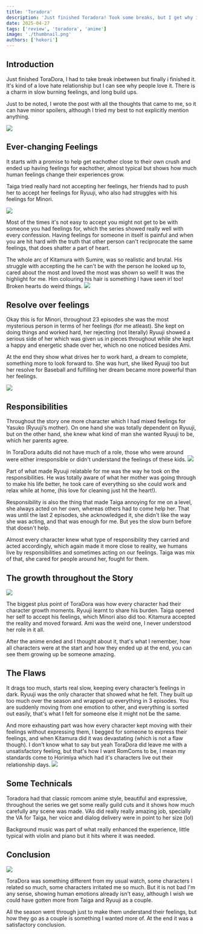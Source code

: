 ```yaml
---
title: 'Toradora'
description: 'Just finished Toradora! Took some breaks, but I get why it is loved. The slow-burn charm really hits. My post has some thoughts, minor spoilers though I tried to avoid big ones.'
date: 2025-04-27
tags: ['review', 'toradora', 'anime']
image: './thumbnail.png'
authors: ['hokori']
---
```


## Introduction

Just finished ToraDora, I had to take break inbetween but finally i finished it. It's kind of a love hate relationship but I can see why people love it. There is a charm in slow burning feelings, and long build ups.

Just to be noted, I wrote the post with all the thoughts that came to me, so it can have minor spoilers, although I tried my best to not explicitly mention anything.

![](assets/01.png)

## Ever-changing Feelings

It starts with a promise to help get eachother close to their own crush and ended up having feelings for eachother, almost typical but shows how much human feelings change their experiences grow.

Taiga tried really hard not accepting her feelings, her friends had to push her to accept her feelings for Ryuuji, who also had struggles with his feelings for Minori.

![](assets/02.png)

Most of the times it's not easy to accept you might not get to be with someone you had feelings for, which the series showed really well with every confession. Having feelings for someone in itself is painful and when you are hit hard with the truth that other person can't reciprocate the same feelings, that does shatter a part of heart.

The whole arc of Kitamura with Sumire, was so realistic and brutal. His struggle with accepting the he can't be with the person he looked up to, cared about the most and loved the most was shown so well! It was the highlight for me. Him colouring his hair is something I have seen irl too! Broken hearts do weird things.
![](assets/03.png)

## Resolve over feelings

Okay this is for Minori, throughout 23 episodes she was the most mysterious person in terms of her feelings (for me atleast). She kept on doing things and worked hard, her rejecting (not literally) Ryuuji showed a serious side of her which was given us in pieces throughout while she kept a happy and energetic shade over her, which no one noticed besides Ami.

At the end they show what drives her to work hard, a dream to complete, something more to look forward to. She was hurt, she liked Ryuuji too but her resolve for Baseball and fulfilling her dream became more powerful than her feelings.

![](assets/04.png)

## Responsibilities

Throughout the story one more character which I had mixed feelings for Yasuko (Ryuuji’s mother). On one hand she was totally dependent on Ryuuji, but on the other hand, she knew what kind of man she wanted Ryuuji to be, which her parents agree.

In ToraDora adults did not have much of a role, those who were around were either irresponsible or didn't understand the feelings of these kids.
![](assets/05.jpg)

Part of what made Ryuuji relatable for me was the way he took on the responsibilities. He was totally aware of what her mother was going through to make his life better, he took care of everything so she could work and relax while at home, (his love for cleaning just hit the heart!).

Responsibility is also the thing that made Taiga annoying for me on a level, she always acted on her own, whereas others had to come help her. That was until the last 2 episodes, she acknowledged it, she didn't like the way she was acting, and that was enough for me. But yes the slow burn before that doesn't help.

Almost every character knew what type of responsibility they carried and acted accordingly, which again made it more close to reality, we humans live by responsibilities and sometimes acting on our feelings. Taiga was mix of that, she cared for people around her, fought for them.

## The growth throughout the Story

![](assets/06.png)

The biggest plus point of ToraDora was how every character had their character growth moments. Ryuuji learnt to share his burden. Taiga opened her self to accept his feelings, which Minori also did too. Kitamura accepted the reality and moved forward. Ami was the weird one, I never understood her role in it all.

After the anime ended and I thought about it, that's what I remember, how all characters were at the start and how they ended up at the end, you can see them growing up be someone amazing.

## The Flaws

It drags too much, starts real slow, keeping every character’s feelings in dark. Ryuuji was the only character that showed what he felt. They built up too much over the season and wrapped up everything in 3 episodes. You are suddenly moving from one emotion to other, and everything is sorted out easily, that's what I felt for someone else it might not be the same.

And more exhausting part was how every character kept moving with their feelings without expressing them, I begged for someone to express their feelings, and when Kitamura did it was devastating (which is not a flaw though). I don't know what to say but yeah ToraDora did leave me with a unsatisfactory feeling, but that's how I want RomComs to be, I mean my standards come to Horimiya which had it's characters live out their relationship days.
![](assets/08.png)

## Some Technicals

Toradora had that classic romcom anime style, beautiful and expressive, throughout the series we get some really guild cuts and it shows how much carefully any scene was made. VAs did really really amazing job, specially the VA for Taiga, her voice and dialog delivery were in point to her size (lol)

Background music was part of what really enhanced the experience, little typical with violin and piano but it hits where it was needed.

## Conclusion

![](assets/07.png)

ToraDora was something different from my usual watch, some characters I related so much, some characters irritated me so much. But it is not bad I'm any sense, showing human emotions already isn't easy, although I wish we could have gotten more from Taiga and Ryuuji as a couple.

All the season went through just to make them understand their feelings, but how they go as a couple is something I wanted more of. At the end it was a satisfactory conclusion.
